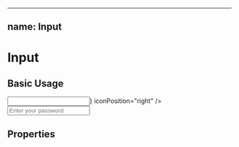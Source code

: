
---
name: Input
---


# Input

## Basic Usage

<Playground>
  <div style={{ width: '300px' }}>
    <Input
      inputType="email"
      label="Email"
      isMaterial={true}
      icon={<Icon icon={email} />}
      iconPosition="right"
    />
    <div style={{ marginBottom: '20px' }} />
    <Input
      inputType="password"
      label="Password"
      passwordShowHide={true}
      placeholder="Enter your password"
    />
  </div>
</Playground>

## Properties

<PropsTable of={Input} />